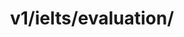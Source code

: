 ---
title: 'v1/ielts/evaluation/'
openapi: 'POST /v1/ielts/evaluation/'
description: "Submit a request for evaluation directly by providing questions and respective answers in a json format"
---